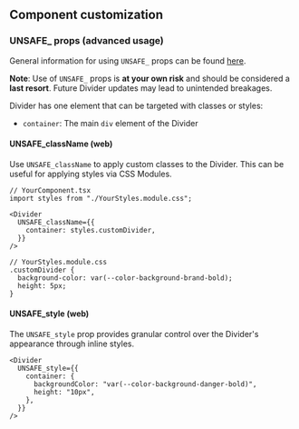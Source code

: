 ## Component customization

### UNSAFE\_ props (advanced usage)

General information for using `UNSAFE_` props can be found
[here](/guides/customizing-components).

**Note**: Use of `UNSAFE_` props is **at your own risk** and should be
considered a **last resort**. Future Divider updates may lead to unintended
breakages.

Divider has one element that can be targeted with classes or styles:

- `container`: The main `div` element of the Divider

#### UNSAFE_className (web)

Use `UNSAFE_className` to apply custom classes to the Divider. This can be
useful for applying styles via CSS Modules.

```tsx
// YourComponent.tsx
import styles from "./YourStyles.module.css";

<Divider
  UNSAFE_className={{
    container: styles.customDivider,
  }}
/>

// YourStyles.module.css
.customDivider {
  background-color: var(--color-background-brand-bold);
  height: 5px;
}
```

#### UNSAFE_style (web)

The `UNSAFE_style` prop provides granular control over the Divider's appearance
through inline styles.

```tsx
<Divider
  UNSAFE_style={{
    container: {
      backgroundColor: "var(--color-background-danger-bold)",
      height: "10px",
    },
  }}
/>
```
